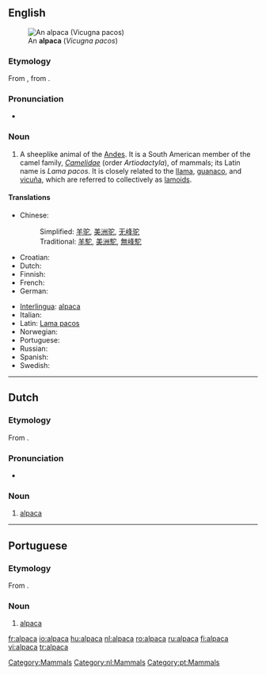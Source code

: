 {{wikipedia}}
==English==
[[Image:Alpaka 33444.jpg|thumb|An '''alpaca''' (''Vicugna pacos'')]]

===Etymology===
From {{Sp.}}, from {{etyl|ay|en}} {{term|allpaca|lang=ay}}.

===Pronunciation===
* {{IPA|/ælˈpækæ/}}
*: {{rhymes|ækæ}}

===Noun===
{{en-noun|alpaca|pl2=alpacas}}

# A sheeplike animal of the [[Andes]]. It is a South American member of the camel family, ''[[Camelidae]]'' (order ''Artiodactyla''),  of mammals; its Latin name is ''Lama pacos''. It is closely related to the [[llama]], [[guanaco]], and [[vicuña]], which are referred to collectively as [[lamoid|lamoids]].

====Translations====
{{trans-top|sheeplike animal of the Andes}}
* Chinese:
*: Simplified: [[羊驼]], [[美洲驼]], [[无峰驼]]
*: Traditional: [[羊駝]], [[美洲駝]], [[無峰駝]]
* Croatian: {{t-|hr|alpaka|f}}
* Dutch: {{t+|nl|alpaca|m}}
* Finnish: {{t+|fi|alpakka}}
* French: {{t+|fr|alpaga|m}}
* German: {{t+|de|Alpaka|n}}
{{trans-mid}}
* [[Interlingua]]: [[#Interlingua|alpaca]]
* Italian: {{t-|it|alpaca|m}}
* Latin: [[Lama pacos]]
* Norwegian: {{t-|no|alpaca}}
* Portuguese: {{t-|pt|alpaca|f}}
* Russian: {{t+|ru|альпака|tr=al'páka|sc=Cyrl}}
* Spanish: {{t-|es|alpaca|m}}
* Swedish: {{t+|sv|alpacka|c}}
{{trans-bottom}}

[[Category:Mammals]]

----

==Dutch==

===Etymology===
From {{etyl|ay|nl}} {{term|allpaca|lang=ay}}.

===Pronunciation===
* {{audio|Nl-alpaca.ogg|audio}}

===Noun===
{{infl|nl|noun|g=m|plural|alpaca's}}

# [[#English|alpaca]]

[[Category:nl:Mammals]]

----

==Portuguese==

===Etymology===
From {{etyl|ay|pt}} {{term|allpaca|lang=ay}}.

===Noun===
{{infl|pt|noun|g=f}}

# [[#English|alpaca]]

[[Category:pt:Mammals]]

[[fr:alpaca]]
[[io:alpaca]]
[[hu:alpaca]]
[[nl:alpaca]]
[[ro:alpaca]]
[[ru:alpaca]]
[[fi:alpaca]]
[[vi:alpaca]]
[[tr:alpaca]]